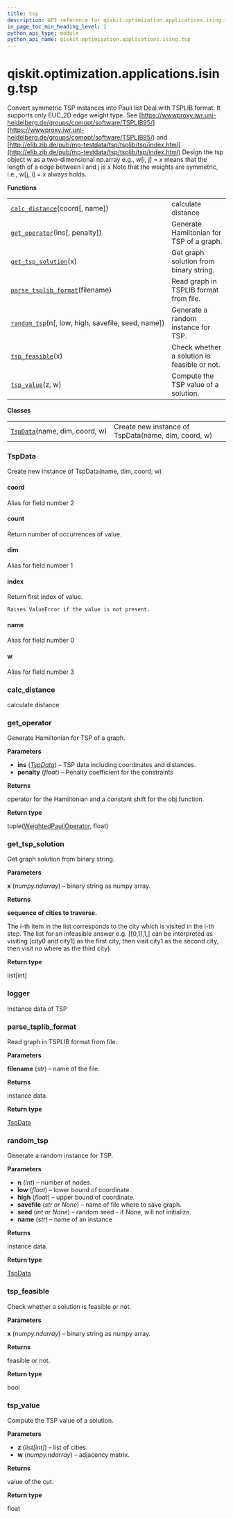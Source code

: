 ```yaml
---
title: tsp
description: API reference for qiskit.optimization.applications.ising.tsp
in_page_toc_min_heading_level: 2
python_api_type: module
python_api_name: qiskit.optimization.applications.ising.tsp
---
```


<span id="module-qiskit.optimization.applications.ising.tsp" />

<span id="qiskit-optimization-applications-ising-tsp" />

# qiskit.optimization.applications.ising.tsp

Convert symmetric TSP instances into Pauli list Deal with TSPLIB format. It supports only EUC\_2D edge weight type. See [https://wwwproxy.iwr.uni-heidelberg.de/groups/comopt/software/TSPLIB95/](https://wwwproxy.iwr.uni-heidelberg.de/groups/comopt/software/TSPLIB95/) and [http://elib.zib.de/pub/mp-testdata/tsp/tsplib/tsp/index.html](http://elib.zib.de/pub/mp-testdata/tsp/tsplib/tsp/index.html) Design the tsp object w as a two-dimensional np.array e.g., w\[i, j] = x means that the length of a edge between i and j is x Note that the weights are symmetric, i.e., w\[j, i] = x always holds.

**Functions**

|                                                                                                                                                                       |                                              |
| --------------------------------------------------------------------------------------------------------------------------------------------------------------------- | -------------------------------------------- |
| [`calc_distance`](#qiskit.optimization.applications.ising.tsp.calc_distance "qiskit.optimization.applications.ising.tsp.calc_distance")(coord\[, name])               | calculate distance                           |
| [`get_operator`](#qiskit.optimization.applications.ising.tsp.get_operator "qiskit.optimization.applications.ising.tsp.get_operator")(ins\[, penalty])                 | Generate Hamiltonian for TSP of a graph.     |
| [`get_tsp_solution`](#qiskit.optimization.applications.ising.tsp.get_tsp_solution "qiskit.optimization.applications.ising.tsp.get_tsp_solution")(x)                   | Get graph solution from binary string.       |
| [`parse_tsplib_format`](#qiskit.optimization.applications.ising.tsp.parse_tsplib_format "qiskit.optimization.applications.ising.tsp.parse_tsplib_format")(filename)   | Read graph in TSPLIB format from file.       |
| [`random_tsp`](#qiskit.optimization.applications.ising.tsp.random_tsp "qiskit.optimization.applications.ising.tsp.random_tsp")(n\[, low, high, savefile, seed, name]) | Generate a random instance for TSP.          |
| [`tsp_feasible`](#qiskit.optimization.applications.ising.tsp.tsp_feasible "qiskit.optimization.applications.ising.tsp.tsp_feasible")(x)                               | Check whether a solution is feasible or not. |
| [`tsp_value`](#qiskit.optimization.applications.ising.tsp.tsp_value "qiskit.optimization.applications.ising.tsp.tsp_value")(z, w)                                     | Compute the TSP value of a solution.         |

**Classes**

|                                                                                                                                            |                                                     |
| ------------------------------------------------------------------------------------------------------------------------------------------ | --------------------------------------------------- |
| [`TspData`](#qiskit.optimization.applications.ising.tsp.TspData "qiskit.optimization.applications.ising.tsp.TspData")(name, dim, coord, w) | Create new instance of TspData(name, dim, coord, w) |

### TspData

<Class id="qiskit.optimization.applications.ising.tsp.TspData" signature="TspData(name, dim, coord, w)" modifiers="class">
  Create new instance of TspData(name, dim, coord, w)

  #### coord

  <Attribute id="qiskit.optimization.applications.ising.tsp.TspData.coord">
    Alias for field number 2
  </Attribute>

  #### count

  <Function id="qiskit.optimization.applications.ising.tsp.TspData.count" signature="count(value, /)">
    Return number of occurrences of value.
  </Function>

  #### dim

  <Attribute id="qiskit.optimization.applications.ising.tsp.TspData.dim">
    Alias for field number 1
  </Attribute>

  #### index

  <Function id="qiskit.optimization.applications.ising.tsp.TspData.index" signature="index(value, start=0, stop=9223372036854775807, /)">
    Return first index of value.

    Raises ValueError if the value is not present.
  </Function>

  #### name

  <Attribute id="qiskit.optimization.applications.ising.tsp.TspData.name">
    Alias for field number 0
  </Attribute>

  #### w

  <Attribute id="qiskit.optimization.applications.ising.tsp.TspData.w">
    Alias for field number 3
  </Attribute>
</Class>

### calc\_distance

<Function id="qiskit.optimization.applications.ising.tsp.calc_distance" github="https://github.com/qiskit-community/qiskit-aqua/tree/stable/0.8/qiskit/optimization/applications/ising/tsp.py" signature="calc_distance(coord, name='tmp')">
  calculate distance
</Function>

### get\_operator

<Function id="qiskit.optimization.applications.ising.tsp.get_operator" github="https://github.com/qiskit-community/qiskit-aqua/tree/stable/0.8/qiskit/optimization/applications/ising/tsp.py" signature="get_operator(ins, penalty=100000.0)">
  Generate Hamiltonian for TSP of a graph.

  **Parameters**

  *   **ins** ([*TspData*](#qiskit.optimization.applications.ising.tsp.TspData "qiskit.optimization.applications.ising.tsp.TspData")) – TSP data including coordinates and distances.
  *   **penalty** (*float*) – Penalty coefficient for the constraints

  **Returns**

  operator for the Hamiltonian and a constant shift for the obj function.

  **Return type**

  tuple([WeightedPauliOperator](qiskit.aqua.operators.legacy.WeightedPauliOperator "qiskit.aqua.operators.legacy.WeightedPauliOperator"), float)
</Function>

### get\_tsp\_solution

<Function id="qiskit.optimization.applications.ising.tsp.get_tsp_solution" github="https://github.com/qiskit-community/qiskit-aqua/tree/stable/0.8/qiskit/optimization/applications/ising/tsp.py" signature="get_tsp_solution(x)">
  Get graph solution from binary string.

  **Parameters**

  **x** (*numpy.ndarray*) – binary string as numpy array.

  **Returns**

  **sequence of cities to traverse.**

  The i-th item in the list corresponds to the city which is visited in the i-th step. The list for an infeasible answer e.g. \[\[0,1],1,] can be interpreted as visiting \[city0 and city1] as the first city, then visit city1 as the second city, then visit no where as the third city).

  **Return type**

  list\[int]
</Function>

### logger

<Attribute id="qiskit.optimization.applications.ising.tsp.logger" attributeValue="<Logger qiskit.optimization.applications.ising.tsp (WARNING)>">
  Instance data of TSP
</Attribute>

### parse\_tsplib\_format

<Function id="qiskit.optimization.applications.ising.tsp.parse_tsplib_format" github="https://github.com/qiskit-community/qiskit-aqua/tree/stable/0.8/qiskit/optimization/applications/ising/tsp.py" signature="parse_tsplib_format(filename)">
  Read graph in TSPLIB format from file.

  **Parameters**

  **filename** (*str*) – name of the file.

  **Returns**

  instance data.

  **Return type**

  [TspData](#qiskit.optimization.applications.ising.tsp.TspData "qiskit.optimization.applications.ising.tsp.TspData")
</Function>

### random\_tsp

<Function id="qiskit.optimization.applications.ising.tsp.random_tsp" github="https://github.com/qiskit-community/qiskit-aqua/tree/stable/0.8/qiskit/optimization/applications/ising/tsp.py" signature="random_tsp(n, low=0, high=100, savefile=None, seed=None, name='tmp')">
  Generate a random instance for TSP.

  **Parameters**

  *   **n** (*int*) – number of nodes.
  *   **low** (*float*) – lower bound of coordinate.
  *   **high** (*float*) – upper bound of coordinate.
  *   **savefile** (*str or None*) – name of file where to save graph.
  *   **seed** (*int or None*) – random seed - if None, will not initialize.
  *   **name** (*str*) – name of an instance

  **Returns**

  instance data.

  **Return type**

  [TspData](#qiskit.optimization.applications.ising.tsp.TspData "qiskit.optimization.applications.ising.tsp.TspData")
</Function>

### tsp\_feasible

<Function id="qiskit.optimization.applications.ising.tsp.tsp_feasible" github="https://github.com/qiskit-community/qiskit-aqua/tree/stable/0.8/qiskit/optimization/applications/ising/tsp.py" signature="tsp_feasible(x)">
  Check whether a solution is feasible or not.

  **Parameters**

  **x** (*numpy.ndarray*) – binary string as numpy array.

  **Returns**

  feasible or not.

  **Return type**

  bool
</Function>

### tsp\_value

<Function id="qiskit.optimization.applications.ising.tsp.tsp_value" github="https://github.com/qiskit-community/qiskit-aqua/tree/stable/0.8/qiskit/optimization/applications/ising/tsp.py" signature="tsp_value(z, w)">
  Compute the TSP value of a solution.

  **Parameters**

  *   **z** (*list\[int]*) – list of cities.
  *   **w** (*numpy.ndarray*) – adjacency matrix.

  **Returns**

  value of the cut.

  **Return type**

  float
</Function>

